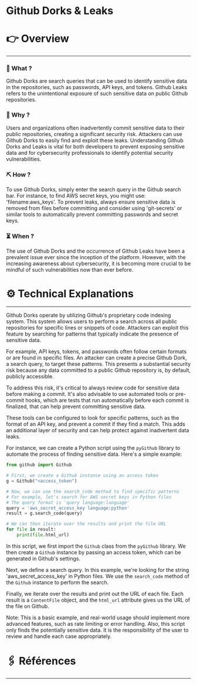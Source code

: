 # Github Dorks & Leaks


# 👉 Overview

---

### 👀 What ?

Github Dorks are search queries that can be used to identify sensitive data in the repositories, such as passwords, API keys, and tokens. Github Leaks refers to the unintentional exposure of such sensitive data on public Github repositories.


### 🧐 Why ?

Users and organizations often inadvertently commit sensitive data to their public repositories, creating a significant security risk. Attackers can use Github Dorks to easily find and exploit these leaks. Understanding Github Dorks and Leaks is vital for both developers to prevent exposing sensitive data and for cybersecurity professionals to identify potential security vulnerabilities.


### ⛏️ How ?

To use Github Dorks, simply enter the search query in the Github search bar. For instance, to find AWS secret keys, you might use: 'filename:aws_keys'. To prevent leaks, always ensure sensitive data is removed from files before committing and consider using 'git-secrets' or similar tools to automatically prevent committing passwords and secret keys.


### ⏳ When ?

The use of Github Dorks and the occurrence of Github Leaks have been a prevalent issue ever since the inception of the platform. However, with the increasing awareness about cybersecurity, it is becoming more crucial to be mindful of such vulnerabilities now than ever before.


# ⚙️ Technical Explanations

---

Github Dorks operate by utilizing Github's proprietary code indexing system. This system allows users to perform a search across all public repositories for specific lines or snippets of code. Attackers can exploit this feature by searching for patterns that typically indicate the presence of sensitive data.

For example, API keys, tokens, and passwords often follow certain formats or are found in specific files. An attacker can create a precise Github Dork, a search query, to target these patterns. This presents a substantial security risk because any data committed to a public Github repository is, by default, publicly accessible.

To address this risk, it's critical to always review code for sensitive data before making a commit. It's also advisable to use automated tools or pre-commit hooks, which are tests that run automatically before each commit is finalized, that can help prevent committing sensitive data.

These tools can be configured to look for specific patterns, such as the format of an API key, and prevent a commit if they find a match. This adds an additional layer of security and can help protect against inadvertent data leaks.

For instance, we can create a Python script using the `pyGithub` library to automate the process of finding sensitive data. Here's a simple example:

```python
from github import Github

# First, we create a Github instance using an access token
g = Github("<access_token")

# Now, we can use the search_code method to find specific patterns
# For example, let's search for AWS secret keys in Python files
# The query format is 'query language:language'
query = 'aws_secret_access_key language:python'
result = g.search_code(query)

# We can then iterate over the results and print the file URL
for file in result:
    print(file.html_url)

```

In this script, we first import the `Github` class from the `pyGithub` library. We then create a `Github` instance by passing an access token, which can be generated in Github's settings.

Next, we define a search query. In this example, we're looking for the string 'aws_secret_access_key' in Python files. We use the `search_code` method of the `Github` instance to perform the search.

Finally, we iterate over the results and print out the URL of each file. Each result is a `ContentFile` object, and the `html_url` attribute gives us the URL of the file on Github.

Note: This is a basic example, and real-world usage should implement more advanced features, such as rate limiting or error handling. Also, this script only finds the potentially sensitive data. It is the responsibility of the user to review and handle each case appropriately.

# 🖇️ Références

---